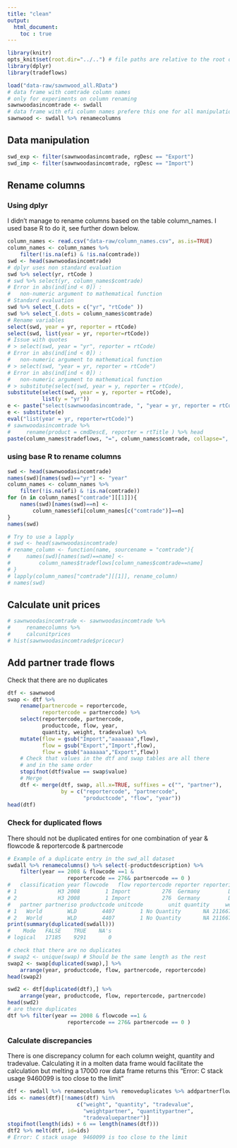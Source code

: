 ```yaml
---
title: "clean"
output:
  html_document:
    toc : true
---
```

```r
library(knitr)
opts_knit$set(root.dir="../..") # file paths are relative to the root of the project directory
library(dplyr)
library(tradeflows)
```

```r
load("data-raw/sawnwood_all.RData")
# data frame with comtrade column names
# only for experiments on column renaming
sawnwoodasincomtrade <- swdall
# data frame with efi column names prefere this one for all manipulations
sawnwood <- swdall %>% renamecolumns
```

## Data manipulation
```r
swd_exp <- filter(sawnwoodasincomtrade, rgDesc == "Export")
swd_imp <- filter(sawnwoodasincomtrade, rgDesc == "Import")
```


## Rename columns
### Using dplyr
I didn't manage to rename columns based on the table
column_names. I used base R to do it, see further down below.
```r
column_names <- read.csv("data-raw/column_names.csv", as.is=TRUE)
column_names <- column_names %>%
    filter(!is.na(efi) & !is.na(comtrade))
swd <- head(sawnwoodasincomtrade)
# dplyr uses non standard evaluation
swd %>% select(yr, rtCode ) 
# swd %>% select(yr, column_names$comtrade) 
# Error in abs(ind[ind < 0]) : 
#   non-numeric argument to mathematical function
# Standard evaluation
swd %>% select_(.dots = c("yr", "rtCode" )) 
swd %>% select_(.dots = column_names$comtrade) 
# Rename variables
select(swd, year = yr, reporter = rtCode)
select(swd, list(year = yr, reporter=rtCode))
# Issue with quotes
# > select(swd, year = "yr", reporter = rtCode)
# Error in abs(ind[ind < 0]) : 
#   non-numeric argument to mathematical function
# > select(swd, "year = yr, reporter = rtCode")
# Error in abs(ind[ind < 0]) : 
#   non-numeric argument to mathematical function
# > substitute(select(swd, year = y, reporter = rtCode),
substitute(select(swd, year = y, reporter = rtCode),
           list(y = "yr"))
e <- paste("select(sawnwoodasincomtrade, ", "year = yr, reporter = rtCode", ")")
e <- substitute(e)
eval("list(year = yr, reporter=rtCode)")
# sawnwoodasincomtrade %>%
#     rename(product = cmdDescE, reporter = rtTitle ) %>% head
paste(column_names$tradeflows, "=", column_names$comtrade, collapse=", ")
```


### using base R to rename columns 
```r
swd <- head(sawnwoodasincomtrade)
names(swd)[names(swd)=="yr"] <- "year"
column_names <- column_names %>%
    filter(!is.na(efi) & !is.na(comtrade))
for (n in column_names["comtrade"][[1]]){
    names(swd)[names(swd)==n] <- 
        column_names$efi[column_names[c("comtrade")]==n]
}
names(swd)

# Try to use a lapply
# swd <- head(sawnwoodasincomtrade)
# rename_column <- function(name, sourcename = "comtrade"){
#     names(swd)[names(swd)==name] <- 
#         column_names$tradeflows[column_names$comtrade==name]
# }
# lapply(column_names["comtrade"][[1]], rename_column)
# names(swd)
``` 

## Calculate unit prices
```r
# sawnwoodasincomtrade <- sawnwoodasincomtrade %>%
#     renamecolumns %>%
#     calcunitprices
# hist(sawnwoodasincomtrade$pricecur)
```

## Add partner trade flows
Check that there are no duplicates
```r
dtf <- sawnwood 
swap <- dtf %>%
    rename(partnercode = reportercode,
           reportercode = partnercode) %>%
    select(reportercode, partnercode,
           productcode, flow, year,
           quantity, weight, tradevalue) %>%
    mutate(flow = gsub("Import","aaaaaaa",flow),
           flow = gsub("Export","Import",flow),
           flow = gsub("aaaaaaa","Export",flow))
    # Check that values in the dtf and swap tables are all there
    # and in the same order
    stopifnot(dtf$value == swap$value)
    # Merge
    dtf <- merge(dtf, swap, all.x=TRUE, suffixes = c("", "partner"),
                 by = c("reportercode", "partnercode",
                        "productcode", "flow", "year"))
head(dtf)
```

### Check for duplicated flows
There should not be duplicated entires for one combination of
year & flowcode & reportercode & partnercode
```r
# Example of a duplicate entry in the swd_all dataset
swdall %>% renamecolumns() %>% select(-productdescription) %>%
    filter(year == 2008 & flowcode ==1 &
                   reportercode == 276& partnercode == 0 )
#   classification year flowcode   flow reportercode reporter reporteriso partnercode
# 1             H3 2008        1 Import          276  Germany         DEU           0
# 2             H3 2008        1 Import          276  Germany         DEU           0
#   partner partneriso productcode unitcode        unit quantity     weight tradevalue
# 1   World        WLD        4407        1 No Quantity       NA 2116672100 1340236000
# 2   World        WLD        4407        1 No Quantity       NA 2116672100 1340236000
print(summary(duplicated(swdall)))
#    Mode   FALSE    TRUE    NA's 
# logical   17185    9291       0 
```


```r
# check that there are no duplicates
# swap2 <- unique(swap) # Should be the same length as the rest
swap2 <- swap[duplicated(swap),] %>%
    arrange(year, productcode, flow, partnercode, reportercode)
head(swap2)

swd2 <- dtf[duplicated(dtf),] %>%
    arrange(year, productcode, flow, reportercode, partnercode)
head(swd2) 
# are there duplicates
dtf %>% filter(year == 2008 & flowcode ==1 &
                   reportercode == 276& partnercode == 0 )
```

### Calculate discrepancies
There is one discrepancy column for each column 
weight, quantity and tradevalue.
Calculating it in a molten data frame would facilitate the calculation but
melting a 17000 row data frame returns this 
"Error: C stack usage  9460099 is too close to the limit"
```r
dtf <- swdall %>% renamecolumns %>% removeduplicates %>% addpartnerflow
ids <- names(dtf)[!names(dtf) %in%
                      c("weight", "quantity", "tradevalue",
                        "weightpartner", "quantitypartner",
                        "tradevaluepartner")]
stopifnot(length(ids) + 6 == length(names(dtf)))
dtf2 %>% melt(dtf, id=ids)
# Error: C stack usage  9460099 is too close to the limit
```
